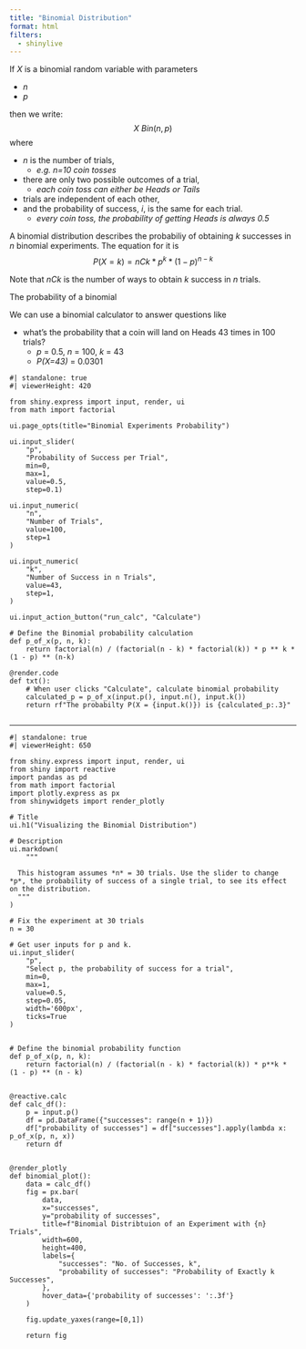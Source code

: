 ```yaml
---
title: "Binomial Distribution"
format: html
filters: 
  - shinylive
---
```

If $X$ is a binomial random variable with parameters

* *n*
* *p*   

then we write:
$$
X ~ Bin(n, p)
$$
where

* *n* is the number of trials, 
  +  *e.g. n=10 coin tosses*
* there are only two possible outcomes of a trial,
  + *each coin toss can either be Heads or Tails*
* trials are independent of each other,
* and the probability of success, *i*, is the same for each trial.
  + *every coin toss, the probability of getting Heads is always 0.5*

A binomial distribution describes the probabiliy of obtaining *k* successes in *n* binomial experiments.
The equation for it is
$$
P(X=k) = nCk * p^k * (1 - p)^{n-k}
$$

Note that $nCk$ is the number of ways to obtain *k* success in *n* trials.

The probability of a binomial 

We can use a binomial calculator to answer questions like

* what's the probability that a coin will land on Heads 43 times in 100 trials? 
  + *p* = 0.5, *n* = 100, *k* = 43
  + *P(X=43)* = 0.0301

```shinylive-python
#| standalone: true
#| viewerHeight: 420

from shiny.express import input, render, ui
from math import factorial

ui.page_opts(title="Binomial Experiments Probability")

ui.input_slider(
    "p", 
    "Probability of Success per Trial", 
    min=0, 
    max=1, 
    value=0.5,
    step=0.1)

ui.input_numeric(
    "n", 
    "Number of Trials", 
    value=100,
    step=1
)

ui.input_numeric(
    "k", 
    "Number of Success in n Trials",
    value=43,
    step=1,
)

ui.input_action_button("run_calc", "Calculate")

# Define the Binomial probability calculation
def p_of_x(p, n, k):
    return factorial(n) / (factorial(n - k) * factorial(k)) * p ** k * (1 - p) ** (n-k)

@render.code
def txt():
    # When user clicks "Calculate", calculate binomial probability
    calculated_p = p_of_x(input.p(), input.n(), input.k()) 
    return rf"The probabilty P(X = {input.k()}) is {calculated_p:.3}"


```

---

   

```shinylive-python
#| standalone: true
#| viewerHeight: 650

from shiny.express import input, render, ui
from shiny import reactive
import pandas as pd
from math import factorial
import plotly.express as px
from shinywidgets import render_plotly

# Title
ui.h1("Visualizing the Binomial Distribution")

# Description
ui.markdown(
    """

  This histogram assumes *n* = 30 trials. Use the slider to change *p*, the probability of success of a single trial, to see its effect on the distribution.
  """
)

# Fix the experiment at 30 trials
n = 30

# Get user inputs for p and k.
ui.input_slider(
    "p",
    "Select p, the probability of success for a trial",
    min=0,
    max=1,
    value=0.5,
    step=0.05,
    width='600px',
    ticks=True
)


# Define the binomial probability function
def p_of_x(p, n, k):
    return factorial(n) / (factorial(n - k) * factorial(k)) * p**k * (1 - p) ** (n - k)


@reactive.calc
def calc_df():
    p = input.p()
    df = pd.DataFrame({"successes": range(n + 1)})
    df["probability of successes"] = df["successes"].apply(lambda x: p_of_x(p, n, x))
    return df


@render_plotly
def binomial_plot():
    data = calc_df()
    fig = px.bar(
        data,
        x="successes",
        y="probability of successes",
        title=f"Binomial Distribtuion of an Experiment with {n} Trials",
        width=600,
        height=400,
        labels={
            "successes": "No. of Successes, k",
            "probability of successes": "Probability of Exactly k Successes",
        },
        hover_data={'probability of successes': ':.3f'}
    )

    fig.update_yaxes(range=[0,1])

    return fig
```
